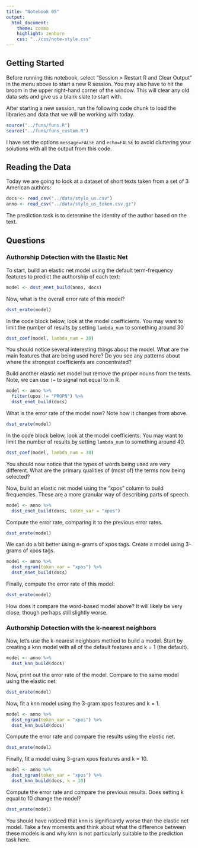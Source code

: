 ```yaml
---
title: "Notebook 05"
output:
  html_document:
    theme: cosmo
    highlight: zenburn
    css: "../css/note-style.css"
---
```


## Getting Started

Before running this notebook, select "Session > Restart R and Clear Output" in
the menu above to start a new R session. You may also have to hit the broom in
the upper right-hand corner of the window. This will clear any old data sets and
give us a blank slate to start with.

After starting a new session, run the following code chunk to load the
libraries and data that we will be working with today.

```r
source("../funs/funs.R")
source("../funs/funs_custom.R")
```

I have set the options `message=FALSE` and `echo=FALSE` to avoid cluttering
your solutions with all the output from this code.

## Reading the Data

Today we are going to look at a dataset of short texts taken from a set of 3
American authors:

```r
docs <- read_csv("../data/stylo_us.csv")
anno <- read_csv("../data/stylo_us_token.csv.gz")
```

The prediction task is to determine the identity of the author based on the
text.

## Questions

### Authorship Detection with the Elastic Net

To start, build an elastic net model using the default term-frequency features
to predict the authorship of each text:

```r
model <- dsst_enet_build(anno, docs)
```

Now, what is the overall error rate of this model?

```r
dsst_erate(model)
```

In the code block below, look at the model coefficients. You may want to limit
the number of results by setting `lambda_num` to something around 30

```r
dsst_coef(model, lambda_num = 30)
```

You should notice several interesting things about the model. What are the main
features that are being used here? Do you see any patterns about where the
strongest coefficients are concentrated?

Build another elastic net model but remove the proper nouns from the texts.
Note, we can use `!=` to signal not equal to in R.

```r
model <- anno %>%
  filter(upos != "PROPN") %>%
  dsst_enet_build(docs)
```

What is the error rate of the model now? Note how it changes from above.

```r
dsst_erate(model)
```

In the code block below, look at the model coefficients. You may want to limit
the number of results by setting `lambda_num` to something around 40.

```r
dsst_coef(model, lambda_num = 30)
```

You should now notice that the types of words being used are very different.
What are the primary qualities of (most of) the terms now being selected?

Now, build an elastic net model using the "xpos" column to build frequencies.
These are a more granular way of describing parts of speech.

```r
model <- anno %>%
  dsst_enet_build(docs, token_var = "xpos")
```

Compute the error rate, comparing it to the previous error rates.

```r
dsst_erate(model)
```

We can do a bit better using n-grams of xpos tags. Create a model using 3-grams
of xpos tags.

```r
model <- anno %>%
  dsst_ngram(token_var = "xpos") %>%
  dsst_enet_build(docs)
```

Finally, compute the error rate of this model:

```r
dsst_erate(model)
```

How does it compare the word-based model above? It will likely be very close,
though perhaps still slightly worse.

### Authorship Detection with the k-nearest neighbors

Now, let's use the k-nearest neighbors method to build a model. Start by
creating a knn model with all of the default features and k = 1 (the default).

```r
model <- anno %>%
  dsst_knn_build(docs)
```

Now, print out the error rate of the model. Compare to the same model using
the elastic net.

```r
dsst_erate(model)
```

Now, fit a knn model using the 3-gram xpos features and k = 1.

```r
model <- anno %>%
  dsst_ngram(token_var = "xpos") %>%
  dsst_knn_build(docs)
```

Compute the error rate and compare the results using the elastic net.

```r
dsst_erate(model)
```

Finally, fit a model using 3-gram xpos features and k = 10.

```r
model <- anno %>%
  dsst_ngram(token_var = "xpos") %>%
  dsst_knn_build(docs, k = 10)
```

Compute the error rate and compare the previous results. Does setting k equal
to 10 change the model?

```r
dsst_erate(model)
```

You should have noticed that knn is significantly worse than the elastic net
model. Take a few moments and think about what the difference between these
models is and why knn is not particularly suitable to the prediction task here.
